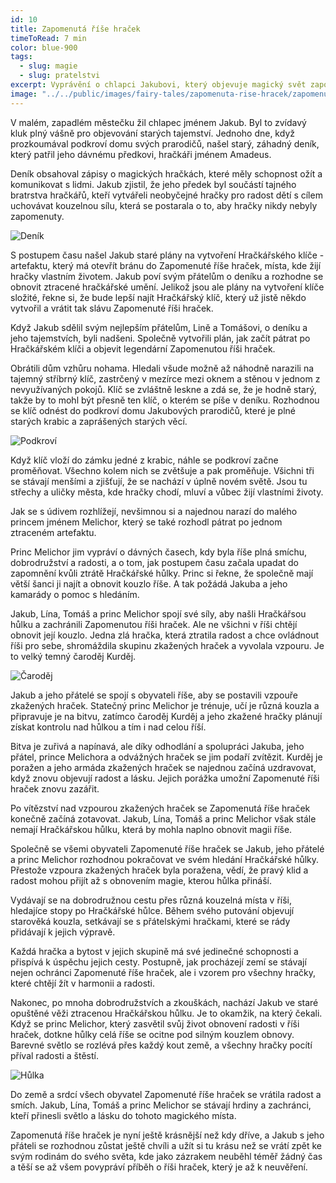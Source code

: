 ```yaml
---
id: 10
title: Zapomenutá říše hraček
timeToRead: 7 min
color: blue-900
tags:
  - slug: magie
  - slug: pratelstvi
excerpt: Vyprávění o chlapci Jakubovi, který objevuje magický svět zapomenutých hraček. S pomocí svých přátel a prince Melichora se vydává na dobrodružnou cestu, aby obnovil ztracenou radost v Zapomenuté říši hraček, porazil zkažené hračky a obnovili magii říše hraček.
image: "../../public/images/fairy-tales/zapomenuta-rise-hracek/zapomenuta-rise-hracek.webp"
---
```


V malém, zapadlém městečku žil chlapec jménem Jakub. Byl to zvídavý kluk plný vášně pro objevování starých tajemství. Jednoho dne, když prozkoumával podkroví domu svých prarodičů, našel starý, záhadný deník, který patřil jeho dávnému předkovi, hračkáři jménem Amadeus.

Deník obsahoval zápisy o magických hračkách, které měly schopnost ožít a komunikovat s lidmi. Jakub zjistil, že jeho předek byl součástí tajného bratrstva hračkářů, kteří vytvářeli neobyčejné hračky pro radost dětí s cílem uchovávat kouzelnou sílu, která se postarala o to, aby hračky nikdy nebyly zapomenuty.

<Image
  src="/images/fairy-tales/zapomenuta-rise-hracek/denik.webp"
  blurDataURL="/_next/image?url=/images/fairy-tales/zapomenuta-rise-hracek/denik.webp&w=16&q=1"
  alt="Deník"
/>

S postupem času našel Jakub staré plány na vytvoření Hračkářského klíče - artefaktu, který má otevřít bránu do Zapomenuté říše hraček, místa, kde žijí hračky vlastním životem. Jakub poví svým přátelům o deníku a rozhodne se obnovit ztracené hračkářské umění. Jelikož jsou ale plány na vytvoření klíče složité, řekne si, že bude lepší najít Hračkářský klíč, který už jistě někdo vytvořil a vrátit tak slávu Zapomenuté říši hraček.

Když Jakub sdělil svým nejlepším přátelům, Lině a Tomášovi, o deníku a jeho tajemstvích, byli nadšeni. Společně vytvořili plán, jak začít pátrat po Hračkářském klíči a objevit legendární Zapomenutou říši hraček.

Obrátili dům vzhůru nohama. Hledali všude možně až náhodně narazili na tajemný stříbrný klíč, zastrčený v mezírce mezi oknem a stěnou v jednom z nevyužívaných pokojů. Klíč se zvláštně leskne a zdá se, že je hodně starý, takže by to mohl být přesně ten klíč, o kterém se píše v deníku. Rozhodnou se klíč odnést do podkroví domu Jakubových prarodičů, které je plné starých krabic a zaprášených starých věcí.

<Image
  src="/images/fairy-tales/zapomenuta-rise-hracek/podkrovi.webp"
  blurDataURL="/_next/image?url=/images/fairy-tales/zapomenuta-rise-hracek/podkrovi.webp&w=16&q=1"
  alt="Podkroví"
/>

Když klíč vloží do zámku jedné z krabic, náhle se podkroví začne proměňovat. Všechno kolem nich se zvětšuje a pak proměňuje. Všichni tři se stávají menšími a zjišťují, že se nachází v úplně novém světě. Jsou tu střechy a uličky města, kde hračky chodí, mluví a vůbec žijí vlastními životy. 

Jak se s údivem rozhlížejí, nevšimnou si a najednou narazí do malého princem jménem Melichor, který se také rozhodl pátrat po jednom ztraceném artefaktu.

Princ Melichor jim vypráví o dávných časech, kdy byla říše plná smíchu, dobrodružství a radosti, a o tom, jak postupem času začala upadat do zapomnění kvůli ztrátě Hračkářské hůlky. Princ si řekne, že společně mají větší šanci ji najít a obnovit kouzlo říše. A tak požádá Jakuba a jeho kamarády o pomoc s hledáním.

Jakub, Lína, Tomáš a princ Melichor spojí své síly, aby našli Hračkářsou hůlku a zachránili Zapomenutou říši hraček. Ale ne všichni v říši chtějí obnovit její kouzlo. Jedna zlá hračka, která ztratila radost a chce ovládnout říši pro sebe, shromáždila skupinu zkažených hraček a vyvolala vzpouru. Je to velký temný čaroděj Kurděj.

<Image
  src="/images/fairy-tales/zapomenuta-rise-hracek/carodej.webp"
  blurDataURL="/_next/image?url=/images/fairy-tales/zapomenuta-rise-hracek/carodej.webp&w=16&q=1"
  alt="Čaroděj"
/>

Jakub a jeho přátelé se spojí s obyvateli říše, aby se postavili vzpouře zkažených hraček. Statečný princ Melichor je trénuje, učí je různá kouzla a připravuje je na bitvu, zatímco čaroděj Kurděj a jeho zkažené hračky plánují získat kontrolu nad hůlkou a tím i nad celou říší.

Bitva je zuřivá a napínavá, ale díky odhodlání a spolupráci Jakuba, jeho přátel, prince Melichora a odvážných hraček se jim podaří zvítězit. Kurděj je poražen a jeho armáda zkažených hraček se najednou začíná uzdravovat, když znovu objevují radost a lásku. Jejich porážka umožní Zapomenuté říši hraček znovu zazářit.

Po vítězství nad vzpourou zkažených hraček se Zapomenutá říše hraček konečně začíná zotavovat. Jakub, Lína, Tomáš a princ Melichor však stále nemají Hračkářskou hůlku, která by mohla naplno obnovit magii říše.

Společně se všemi obyvateli Zapomenuté říše hraček se Jakub, jeho přátelé a princ Melichor rozhodnou pokračovat ve svém hledání Hračkářské hůlky. Přestože vzpoura zkažených hraček byla poražena, vědí, že pravý klid a radost mohou přijít až s obnovením magie, kterou hůlka přináší.

Vydávají se na dobrodružnou cestu přes různá kouzelná místa v říši, hledajíce stopy po Hračkářské hůlce. Během svého putování objevují starověká kouzla, setkávají se s přátelskými hračkami, které se rády přidávají k jejich výpravě.

Každá hračka a bytost v jejich skupině má své jedinečné schopnosti a přispívá k úspěchu jejich cesty. Postupně, jak procházejí zemí se stávají nejen ochránci Zapomenuté říše hraček, ale i vzorem pro všechny hračky, které chtějí žít v harmonii a radosti.

Nakonec, po mnoha dobrodružstvích a zkouškách, nachází Jakub ve staré opuštěné věži ztracenou Hračkářskou hůlku. Je to okamžik, na který čekali. Když se princ Melichor, který zasvětil svůj život obnovení radosti v říši hraček, dotkne hůlky celá říše se ocitne pod silným kouzlem obnovy. Barevné světlo se rozlévá přes každý kout země, a všechny hračky pocítí příval radosti a štěstí.

<Image
  src="/images/fairy-tales/zapomenuta-rise-hracek/hulka.webp"
  blurDataURL="/_next/image?url=/images/fairy-tales/zapomenuta-rise-hracek/hulka.webp&w=16&q=1"
  alt="Hůlka"
/>

Do země a srdcí všech obyvatel Zapomenuté říše hraček se vrátila radost a smích. Jakub, Lína, Tomáš a princ Melichor se stávají hrdiny a zachránci, kteří přinesli světlo a lásku do tohoto magického místa.

Zapomenutá říše hraček je nyní ještě krásnější než kdy dříve, a Jakub s jeho přáteli se rozhodnou zůstat ještě chvíli a užít si tu krásu než se vrátí zpět ke svým rodinám do svého světa, kde jako zázrakem neuběhl téměř žádný čas a těší se až všem povypráví příběh o říši hraček, který je až k neuvěření.
